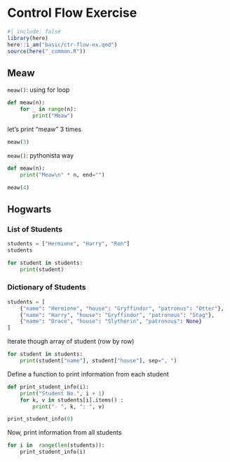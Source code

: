# Control Flow Exercise


```r
#| include: false
library(here)
here::i_am("basic/ctr-flow-ex.qmd")
source(here("_common.R"))
```


## Meaw 

`meaw()`: using for loop

```python
def meaw(n):
    for _ in range(n):
        print("Meaw")

```

let's print "meaw" 3 times

```python
meaw(3)
```

`meaw()`: pythonista way

```python
def meaw(n):
    print("Meaw\n" * n, end="")

```


```python
meaw(4)
```


## Hogwarts 

### List of Students

```python
students = ["Hermione", "Harry", "Ron"]
students
```

```python
for student in students:
    print(student)
```

### Dictionary of Students

```python
students = [
    {"name": "Hermione", "house": "Gryffindor", "patronus": "Otter"},
    {"name": "Harry", "house": "Gryffindor", "patronous": "Stag"},
    {"name": "Draco", "house": "Slytherin", "patronous": None}
]
```

Iterate though array of student (row by row)

```python
for student in students:
    print(student["name"], student["house"], sep=", ")
```

Define a function to print information from each student

```python
def print_student_info(i):
    print("Student No.", i + 1)
    for k, v in students[i].items() :
        print("- ", k, ": ", v)

```


```python
print_student_info(0)
```


Now, print information from all students

```python
for i in  range(len(students)):
    print_student_info(i)
```